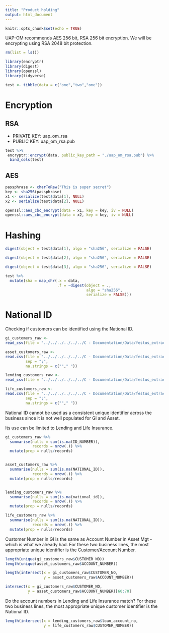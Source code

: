 ```yaml
---
title: "Product holding"
output: html_document
---
```


```r
knitr::opts_chunk$set(echo = TRUE)
```

UAP-OM recommends AES 256 bit, RSA 256 bit encryption. We will be encrypting using RSA 2048 bit protection. 

```r
rm(list = ls())

library(encryptr)
library(digest)
library(openssl)
library(tidyverse)
```


```r
test <- tibble(data = c("one","two","one"))
```

# Encryption

## RSA

* PRIVATE KEY: uap_om_rsa
* PUBLIC KEY: uap_om_rsa.pub

```r
test %>% 
 encryptr::encrypt(data, public_key_path = "./uap_om_rsa.pub") %>% 
  bind_cols(test)
```

## AES

```r
passphrase <- charToRaw("This is super secret")
key <- sha256(passphrase)
x1 <- serialize(test$data[1], NULL)
x2 <- serialize(test$data[2], NULL)

openssl::aes_cbc_encrypt(data = x1, key = key, iv = NULL)
openssl::aes_cbc_encrypt(data = x2, key = key, iv = NULL)
```

# Hashing

```r
digest(object = test$data[1], algo = "sha256", serialize = FALSE)

digest(object = test$data[2], algo = "sha256", serialize = FALSE)

digest(object = test$data[3], algo = "sha256", serialize = FALSE)
```

```r
test %>% 
  mutate(sha = map_chr(.x = data, 
                       .f = ~digest(object = .,
                                    algo = "sha256",
                                    serialize = FALSE)))
```

# National ID

Checking if customers can be identified using the National ID.

```r
gi_customers_raw <-
read_csv(file = "../../../../../../C - Documentation/Data/festus_extraction/ZW/customer_general_insurance.csv")

asset_customers_raw <-
read.csv(file = "../../../../../../C - Documentation/Data/festus_extraction/ZW/customer_investment.csv", 
         sep = ";", 
         na.strings = c(""," "))

lending_customers_raw <-
read_csv(file = "../../../../../../C - Documentation/Data/festus_extraction/ZW/customer_lending.csv")

life_customers_raw <-
read.csv(file = "../../../../../../C - Documentation/Data/festus_extraction/ZW/customer_life_insurance.oipa.csv",
         sep = ";",
         na.strings = c(""," "))
```


National ID cannot be used as a consistent unique identifier across the business since it is not well populated for GI and Asset.

Its use can be limited to Lending and Life Insurance.

```r
gi_customers_raw %>% 
  summarise(nulls = sum(is.na(ID_NUMBER)),
            records = nrow(.)) %>% 
  mutate(prop = nulls/records)


asset_customers_raw %>% 
  summarise(nulls = sum(is.na(NATIONAL_ID)),
            records = nrow(.)) %>% 
  mutate(prop = nulls/records)


lending_customers_raw %>% 
  summarise(nulls = sum(is.na(national_id)),
            records = nrow(.)) %>% 
  mutate(prop = nulls/records)

life_customers_raw %>% 
  summarise(nulls = sum(is.na(NATIONAL_ID)),
            records = nrow(.)) %>% 
  mutate(prop = nulls/records)
```

Customer Number in GI is the same as Account Number in Asset Mgt - which is what we already had. For these two business lines, the most appropriate unique identifier is the Customer/Account Number.

```r
length(unique(gi_customers_raw$CUSTOMER_NO))
length(unique(asset_customers_raw$ACCOUNT_NUMBER))

length(intersect(x = gi_customers_raw$CUSTOMER_NO,
                 y = asset_customers_raw$ACCOUNT_NUMBER))

intersect(x = gi_customers_raw$CUSTOMER_NO,
          y = asset_customers_raw$ACCOUNT_NUMBER)[60:70]
```

Do the account numbers in Lending and Life Insurance match? For these two business lines, the most appropriate unique customer identifier is the National ID.

```r
length(intersect(x = lending_customers_raw$loan_account_no,
                 y = life_customers_raw$CUSTOMER_NUMBER))
```


